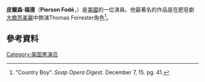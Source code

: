 {{Infobox person
| name                     = Pierson Fodé
| image         =File:Piersonfode1.jpg
| alt                       = 
| caption                   =  Pierson Fodé at the Code Magazine Cover Party. Shot by Courtney Phillip
| birth_name                = 
| birth_date                = {{Birth date and age|mf=yes|1991|11|06}}
| birth_place               = [[華盛頓州|華盛頓州]][摩西湖]]
| residence                 =
| nationality = American
| ethnicity                 = 
| education                 = 
| occupation                = 演員
| years_active              = 2012–現在
| home_town                 = 
| awards                    = 
| website                   ={{URL|piersonfode.com}}
| spouse                    = 
| known for               =
}}
'''皮爾森·福德'''（'''Pierson Fodé'''，{{bd|1991年|11月6日}}）是[[美國|美國]]的一位演員。他最著名的作品是在肥皂劇[[大膽而美麗|大膽而美麗]]中飾演Thomas Forrester角色<ref name="CB">"Country Boy". ''Soap Opera Digest''. December 7, 15. pg. 41.</ref>。
==參考資料==
{{reflist}}
[[Category:美国男演员|Category:美国男演员]]